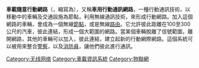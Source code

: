 {{unreferenced|time=2019-09-04T09:40:13+00:00}}
{{noteTA|G1=IT|G2=Communication}}
'''車載隨意行動網路'''（{{lang-en|Vehicular ad-hoc network}}，縮寫為{{lang|en|VANET}}），又稱'''車用行動通訊網路'''，一種行動通訊技術，以移動中的車輛及交通設施為節點，利用無線通訊技術，來形成行動網路。加入這個網路的車輛，會成為一個無線[[節點|節點]]，或是無線[[路由|路由]]。它允許彼此距離在100至300公尺的汽車，彼此連結，形成一個大範圍的網路。當某個車輛脫離了信號範圍，離開網路，其他的車輛可以加入，彼此連結，建立起新的行動網際網路。這個系統可以被用來整合[[警察|警察]]，以及[[消防員|消防員]]，讓他們彼此進行通訊。
{{Internet-stub}}
[[Category:无线网络|Category:无线网络]]
[[Category:車載資訊系統|Category:車載資訊系統]]
[[Category:物聯網|Category:物聯網]]